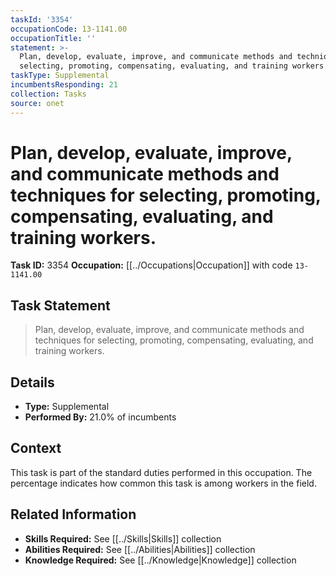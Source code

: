 ```yaml
---
taskId: '3354'
occupationCode: 13-1141.00
occupationTitle: ''
statement: >-
  Plan, develop, evaluate, improve, and communicate methods and techniques for
  selecting, promoting, compensating, evaluating, and training workers.
taskType: Supplemental
incumbentsResponding: 21
collection: Tasks
source: onet
---
```

# Plan, develop, evaluate, improve, and communicate methods and techniques for selecting, promoting, compensating, evaluating, and training workers.

**Task ID:** 3354
**Occupation:** [[../Occupations|Occupation]] with code `13-1141.00`

## Task Statement

> Plan, develop, evaluate, improve, and communicate methods and techniques for selecting, promoting, compensating, evaluating, and training workers.

## Details

- **Type:** Supplemental
- **Performed By:** 21.0% of incumbents

## Context

This task is part of the standard duties performed in this occupation. The percentage indicates how common this task is among workers in the field.

## Related Information

- **Skills Required:** See [[../Skills|Skills]] collection
- **Abilities Required:** See [[../Abilities|Abilities]] collection
- **Knowledge Required:** See [[../Knowledge|Knowledge]] collection

